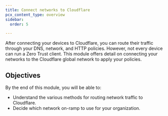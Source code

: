 ```yaml
---
title: Connect networks to Cloudflare
pcx_content_type: overview
sidebar:
  order: 5

---
```


After connecting your devices to Cloudflare, you can route their traffic through your DNS, network, and HTTP policies. However, not every device can run a Zero Trust client. This module offers detail on connecting your networks to the Cloudflare global network to apply your policies.

## Objectives

By the end of this module, you will be able to:

* Understand the various methods for routing network traffic to Cloudflare.
* Decide which network on-ramp to use for your organization.
